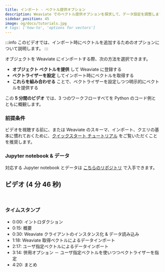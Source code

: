 ```yaml
---
title: インポート - ベクトル提供オプション
description: Weaviate でのベクトル提供オプションを探求して、データ設定を調整します。
sidebar_position: 45
image: og/docs/tutorials.jpg
# tags: ['how-to', 'options for vectors']
---
```



<UpdateInProgressNote />


:::info このビデオでは、インポート時にベクトルを追加するためのオプションについて説明します。
:::

オブジェクトを Weaviate にインポートする際、次の方法を選択できます。  
- **オブジェクト ベクトルを提供** して Weaviate に登録する  
- **ベクトライザーを設定** してインポート時にベクトルを取得する  
- **これらを組み合わせる** ことで、ベクトライザーを設定しつつ明示的にベクトルを提供する

この **5 分間のビデオ** では、3 つのワークフローすべてを Python のコード例とともに概観します。

### 前提条件

ビデオを視聴する前に、または Weaviate のスキーマ、インポート、クエリの基本に慣れておくために、[クイックスタート チュートリアル](docs/weaviate/quickstart/index.md) をご覧いただくことを推奨します。

### Jupyter notebook & データ

対応する Jupyter notebook とデータは [こちらのリポジトリ](https://github.com/weaviate-tutorials/vector-provision-options) で入手できます。

## ビデオ (4 分 46 秒)

<ReactPlayer className="react-player" url='https://www.youtube.com/watch?v=x9ztOHUxALg' width="100%" controls="true"/>
<br/>

### タイムスタンプ

- 0:00: イントロダクション  
- 0:15: 概要  
- 0:30: Weaviate クライアントのインスタンス化 & データ読み込み  
- 1:18: Weaviate 取得ベクトルによるデータインポート  
- 2:17: ユーザ指定ベクトルによるデータインポート  
- 3:14: 併用オプション － ユーザ指定ベクトルを使いつつベクトライザーを指定  
- 4:20: まとめ
